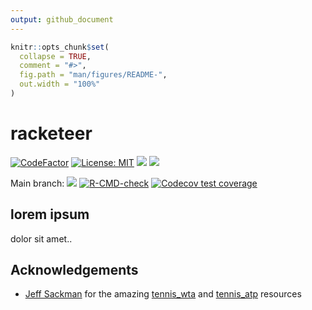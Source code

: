 ```yaml
---
output: github_document
---
```


<!-- README.md is generated from README.Rmd. Please edit that file -->

```r
knitr::opts_chunk$set(
  collapse = TRUE,
  comment = "#>",
  fig.path = "man/figures/README-",
  out.width = "100%"
)
```

# racketeer

<!-- badges: start -->
[![CodeFactor](https://www.codefactor.io/repository/github/jvieroe/racketeer/badge)](https://www.codefactor.io/repository/github/jvieroe/racketeer)
[![License: MIT](https://img.shields.io/badge/license-MIT-blue.svg)](https://cran.r-project.org/web/licenses/MIT)
[![](https://img.shields.io/badge/lifecycle-experimental-orange.svg)](https://lifecycle.r-lib.org/articles/stages.html#experimental)
[![](https://img.shields.io/github/last-commit/jvieroe/racketeer.svg)](https://github.com/jvieroe/racketeer/commits/main)

Main branch:
[![](https://img.shields.io/badge/devel%20version-0.0.0.9000-blue.svg)](https://github.com/https://github.com/jvieroe/racketeer)
[![R-CMD-check](https://github.com/jvieroe/racketeer/workflows/R-CMD-check/badge.svg)](https://github.com/jvieroe/racketeer/actions)
[![Codecov test coverage](https://codecov.io/gh/jvieroe/racketeer/branch/main/graph/badge.svg)](https://app.codecov.io/gh/jvieroe/racketeer?branch=main)
<!-- badges: end -->


## lorem ipsum

dolor sit amet..




## Acknowledgements

* [Jeff Sackman](https://github.com/JeffSackmann) for the amazing [tennis_wta](https://github.com/JeffSackmann/tennis_wta) and [tennis_atp](https://github.com/JeffSackmann/tennis_atp) resources

